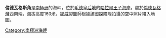 {{coord|69|53|S|39|0|E|display=title}}

'''倫德瓦格斯角'''是[[南極洲|南極洲]]的海岬，位於[[毛德皇后地|毛德皇后地]]的[[哈拉爾王子海岸|哈拉爾王子海岸]]，處於[[倫德瓦格灣|倫德瓦格灣]]西南端，海拔高度160米，[[挪威|挪威]]製圖師根據該國探險隊拍攝的空中照片繪入地圖。

{{Antarctica-geo-stub}}
[[Category:南極洲海岬|Category:南極洲海岬]]
